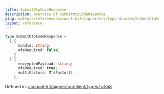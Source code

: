 ```yaml
---
title: SubmitOtpCodeResponse
description: Overview of SubmitOtpCodeResponse
slug: wallets/reference/account-kit/signer/src/type-aliases/SubmitOtpCodeResponse
layout: reference
---
```


```ts
type SubmitOtpCodeResponse =
  | {
      bundle: string;
      mfaRequired: false;
    }
  | {
      encryptedPayload: string;
      mfaRequired: true;
      multiFactors: MfaFactor[];
    };
```

Defined in: [account-kit/signer/src/client/types.ts:558](https://github.com/alchemyplatform/aa-sdk/blob/e3c1a23e6e03f44bf2db3afddb97a91b175cba58/account-kit/signer/src/client/types.ts#L558)
